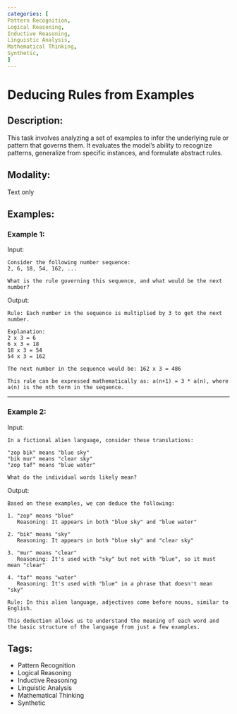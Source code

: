 ```yaml
---
categories: [
Pattern Recognition,
Logical Reasoning,
Inductive Reasoning,
Linguistic Analysis,
Mathematical Thinking,
Synthetic,
]
---
```


# Deducing Rules from Examples

## Description:
This task involves analyzing a set of examples to infer the underlying rule or pattern that governs them. It evaluates the model's ability to recognize patterns, generalize from specific instances, and formulate abstract rules.

## Modality:
Text only

## Examples:

### Example 1:

Input:

```
Consider the following number sequence:
2, 6, 18, 54, 162, ...

What is the rule governing this sequence, and what would be the next number?
```

Output:

```
Rule: Each number in the sequence is multiplied by 3 to get the next number.

Explanation:
2 x 3 = 6
6 x 3 = 18
18 x 3 = 54
54 x 3 = 162

The next number in the sequence would be: 162 x 3 = 486

This rule can be expressed mathematically as: a(n+1) = 3 * a(n), where a(n) is the nth term in the sequence.
```

---

### Example 2:

Input:

```
In a fictional alien language, consider these translations:

"zop bik" means "blue sky"
"bik mur" means "clear sky"
"zop taf" means "blue water"

What do the individual words likely mean?
```

Output:

```
Based on these examples, we can deduce the following:

1. "zop" means "blue"
   Reasoning: It appears in both "blue sky" and "blue water"

2. "bik" means "sky"
   Reasoning: It appears in both "blue sky" and "clear sky"

3. "mur" means "clear"
   Reasoning: It's used with "sky" but not with "blue", so it must mean "clear"

4. "taf" means "water"
   Reasoning: It's used with "blue" in a phrase that doesn't mean "sky"

Rule: In this alien language, adjectives come before nouns, similar to English.

This deduction allows us to understand the meaning of each word and the basic structure of the language from just a few examples.
```

## Tags:
- Pattern Recognition
- Logical Reasoning
- Inductive Reasoning
- Linguistic Analysis
- Mathematical Thinking
- Synthetic